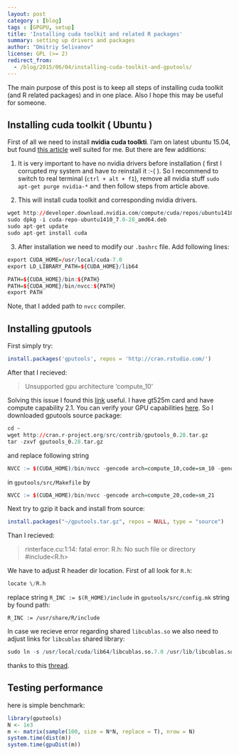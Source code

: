 ```yaml
---
layout: post
category : [blog]
tags : [GPGPU, setup]
title: 'Installing cuda toolkit and related R packages'
summary: setting up drivers and packages
author: "Dmitriy Selivanov"
license: GPL (>= 2)
redirect_from:
  - /blog/2015/06/04/installing-cuda-toolkit-and-gputools/
---
```


The main purpose of this post is to keep all steps of installing cuda toolkit (and R related packages) and in one place. Also I hope this may be useful for someone.

## Installing cuda toolkit ( Ubuntu )
First of all we need to install **nvidia cuda toolkti**. I'am on latest ubuntu 15.04, but found [this article](http://www.r-tutor.com/gpu-computing/cuda-installation/cuda7.0-ubuntu) well suited for me. But there are few additions:  

1. It is very important to have no nvidia drivers before installation ( first I corrupted my system and have to reinstall it :-( ). So I recommend to switch to real terminal (`ctrl + alt + f1`), remove all nvidia stuff `sudo apt-get purge nvidia-*` and then follow steps from article above.  

2. This will install cuda toolkit and corresponding nvidia drivers.
```r
wget http://developer.download.nvidia.com/compute/cuda/repos/ubuntu1410/x86_64/cuda-repo-ubuntu1410_7.0-28_amd64.deb
sudo dpkg -i cuda-repo-ubuntu1410_7.0-28_amd64.deb
sudo apt-get update
sudo apt-get install cuda
```  

3. After installation we need to modify our `.bashrc` file. Add following lines:
```r
export CUDA_HOME=/usr/local/cuda-7.0
export LD_LIBRARY_PATH=${CUDA_HOME}/lib64

PATH=${CUDA_HOME}/bin:${PATH}
PATH=${CUDA_HOME}/bin/nvcc:${PATH}
export PATH
```

Note, that I added path to `nvcc` compiler.

## Installing gputools
First simply try:
```r
install.packages('gputools', repos = 'http://cran.rstudio.com/')
```
After that I recieved:

> Unsupported gpu architecture 'compute_10'

Solving this issue I found this [link](https://devtalk.nvidia.com/default/topic/606195/-solved-nvcc-fatal-unsupported-gpu-architecture-compute_21-/) useful. 
I have gt525m card and have compute capability 2.1. You can verify your GPU capabilities [here](https://developer.nvidia.com/cuda-gpus). 
So I downloaded gputools source package:
```r
cd ~
wget http://cran.r-project.org/src/contrib/gputools_0.28.tar.gz
tar -zxvf gputools_0.28.tar.gz
```
and replace following string
```r
NVCC := $(CUDA_HOME)/bin/nvcc -gencode arch=compute_10,code=sm_10 -gencode arch=compute_13,code=sm_13 -gencode arch=compute_20,code=sm_20 -gencode arch=compute_30,code=sm_30
```
in `gputools/src/Makefile` by
```r
NVCC := $(CUDA_HOME)/bin/nvcc -gencode arch=compute_20,code=sm_21
```
Next try to gzip it back and install from source:
```r
install.packages("~/gputools.tar.gz", repos = NULL, type = "source")
```
Than I recieved:

> rinterface.cu:1:14: fatal error: R.h: No such file or directory #include<R.h>

We have to adjust R header dir location. First of all look for `R.h`:
```r
locate \/R.h
```
replace string `R_INC := $(R_HOME)/include` in `gputools/src/config.mk` string by found path:
```
R_INC := /usr/share/R/include
```


In case we recieve error regarding shared `libcublas.so` we also need to adjust links for `libcublas` shared library:
```r
sudo ln -s /usr/local/cuda/lib64/libcublas.so.7.0 /usr/lib/libcublas.so.7.0
```
thanks to this [thread](http://stackoverflow.com/questions/10808958/why-cant-libcudart-so-4-be-found-when-compiling-the-cuda-samples-under-ubuntu).

## Testing performance
here is simple benchmark:
```r
library(gputools)
N <- 1e3
m <- matrix(sample(100, size = N*N, replace = T), nrow = N)
system.time(dist(m))
system.time(gpuDist(m))
```
